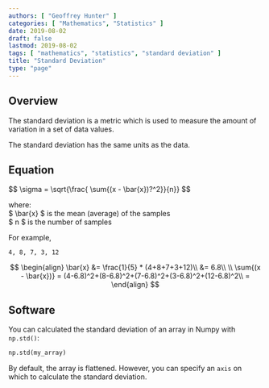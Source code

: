 ```yaml
---
authors: [ "Geoffrey Hunter" ]
categories: [ "Mathematics", "Statistics" ]
date: 2019-08-02
draft: false
lastmod: 2019-08-02
tags: [ "mathematics", "statistics", "standard deviation" ]
title: "Standard Deviation"
type: "page"
---
```


<WarningIsNotes />

## Overview

The standard deviation is a metric which is used to measure the amount of variation in a set of data values.

The standard deviation has the same units as the data.

## Equation

<div>$$ \sigma = \sqrt{\frac{ \sum{(x - \bar{x})?^2}}{n}} $$</div>

<p className="centered">where:<br/>
$ \bar{x} $ is the mean (average) of the samples<br/>
$ n $ is the number of samples<br/></p>

For example,

```
4, 8, 7, 3, 12
```

$$
\begin{align}
\bar{x} &= \frac{1}{5} * (4+8+7+3+12)\\
        &= 6.8\\
\\
\sum{(x - \bar{x})} = (4-6.8)^2+(8-6.8)^2+(7-6.8)^2+(3-6.8)^2+(12-6.8)^2\\
                  =                  
\end{align}
$$

## Software

You can calculated the standard deviation of an array in Numpy with `np.std()`:

```python
np.std(my_array)
```

By default, the array is flattened. However, you can specify an `axis` on which to calculate the standard deviation.